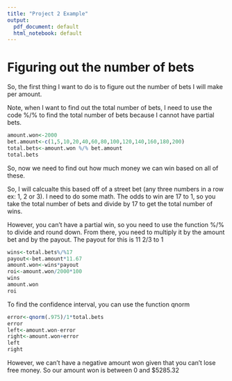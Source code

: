 ```yaml
---
title: "Project 2 Example"
output:
  pdf_document: default
  html_notebook: default
---
```


# Figuring out the number of bets
So, the first thing I want to do is to figure out the number of bets I will make per amount.

Note, when I want to find out the total number of bets, I need to use the code %/% to find the total number of bets because I cannot have partial bets.
```r
amount.won<-2000
bet.amount<-c(1,5,10,20,40,60,80,100,120,140,160,180,200)
total.bets<-amount.won %/% bet.amount
total.bets
```

So, now we need to find out how much money we can win based on all of these.

So, I will calcualte this based off of a street bet (any three numbers in a row ex: 1, 2 or 3). I need to do some math.
The odds to win are 17 to 1, so you take the total number of bets and divide by 17 to get the total number of wins.

However, you can't have a partial win, so you need to use the function %/% to divide and round down. From there, you need to multiply it by the amount bet and by the payout. The payout for this is 11 2/3 to 1
```r
wins<-total.bets%/%17
payout<-bet.amount*11.67
amount.won<-wins*payout
roi<-amount.won/2000*100
wins
amount.won
roi
```

To find the confidence interval, you can use the function qnorm

```r
error<-qnorm(.975)/1*total.bets
error
left<-amount.won-error
right<-amount.won+error
left
right
```

However, we can't have a negative amount won given that you can't lose free money. So our amount won is between 0 and $5285.32
